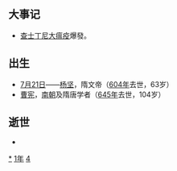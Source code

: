 {{yearTOC|541|南朝梁'''[[大同_(南梁)|大同]]七年'''；高昌'''[[章和_(高昌)|章和]]十一年'''；东魏'''[[兴和_(年号)|兴和]]三年'''；西魏'''[[大统_(西魏)|大统]]七年'''；新罗'''[[建元_(新羅)|建元]]六年'''}}

== 大事记 ==
*[[查士丁尼大瘟疫|查士丁尼大瘟疫]]爆發。

== 出生 ==
*[[7月21日|7月21日]]——[[杨坚|杨坚]]，隋文帝（[[604年|604年]]去世，63岁）
*[[曹宪|曹宪]]，[[南朝|南朝]]及隋唐学者（[[645年|645年]]去世，104岁）

== 逝世 ==
{{Wikisource year mention}}
*

[[Category:541年|*]]
[[Category:540年代|1年]]
[[Category:6世纪各年|4]]